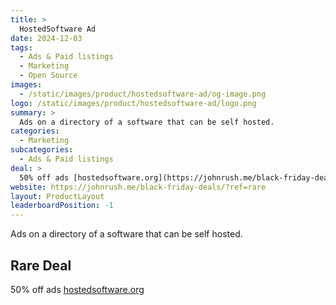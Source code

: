 ```yaml
---
title: >
  HostedSoftware Ad
date: 2024-12-03
tags:
  - Ads & Paid listings
  - Marketing
  - Open Source
images:
  - /static/images/product/hostedsoftware-ad/og-image.png
logo: /static/images/product/hostedsoftware-ad/logo.png
summary: >
  Ads on a directory of a software that can be self hosted.
categories:
  - Marketing
subcategories:
  - Ads & Paid listings
deal: >
  50% off ads [hostedsoftware.org](https://johnrush.me/black-friday-deals/?ref=rare)
website: https://johnrush.me/black-friday-deals/?ref=rare
layout: ProductLayout
leaderboardPosition: -1
---
```

Ads on a directory of a software that can be self hosted.

## Rare Deal

50% off ads [hostedsoftware.org](https://johnrush.me/black-friday-deals/?ref=rare)
